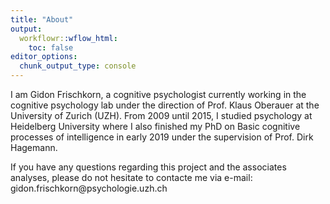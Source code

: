 ---
title: "About"
output:
  workflowr::wflow_html:
    toc: false
editor_options:
  chunk_output_type: console
---

I am Gidon Frischkorn, a cognitive psychologist currently working in the cognitive psychology lab under the direction of Prof. Klaus Oberauer at the University of Zurich (UZH). From 2009 until 2015, I studied psychology at Heidelberg University where I also finished my PhD on Basic cognitive processes of intelligence in early 2019 under the supervision of Prof. Dirk Hagemann.

If you have any questions regarding this project and the associates analyses, please do not hesitate to contacte me via e-mail: gidon.frischkorn@psychologie.uzh.ch
